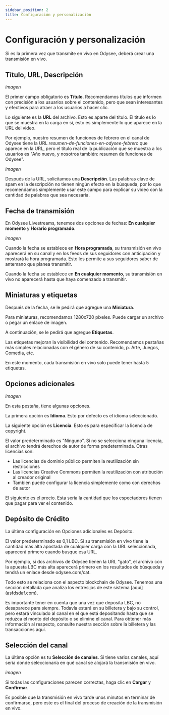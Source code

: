 ---
sidebar_position: 2
title: Configuración y personalización
---

# Configuración y personalización

Si es la primera vez que transmite en vivo en Odysee, deberá crear una transmisión en vivo.

## Título, URL, Descripción

*imagen*

El primer campo obligatorio es **Título**. Recomendamos títulos que informen con precisión a los usuarios sobre el contenido, pero que sean interesantes y efectivos para atraer a los usuarios a hacer clic.

Lo siguiente es la **URL** del archivo. Esto es aparte del título. El título es lo que se muestra en la carga en sí, esto es simplemente lo que aparece en la URL del video.

Por ejemplo, nuestro resumen de funciones de febrero en el canal de Odysee tiene la URL *resumen-de-funciones-en-odysee-febrero* que aparece en la URL, pero el título real de la publicación que se muestra a los usuarios es "Año nuevo, y nosotros también: resumen de funciones de Odysee".

*imagen*

Después de la URL, solicitamos una **Descripción**. Las palabras clave de spam en la descripción no tienen ningún efecto en la búsqueda, por lo que recomendamos simplemente usar este campo para explicar su video con la cantidad de palabras que sea necesaria.

## Fecha de transmisión

En Odysee Livestreams, tenemos dos opciones de fechas: **En cualquier momento** y **Horario programado**.

*imagen*

Cuando la fecha se establece en **Hora programada**, su transmisión en vivo aparecerá en su canal y en los feeds de sus seguidores con anticipación y mostrará la hora programada. Esto les permite a sus seguidores saber de antemano que planea transmitir.

Cuando la fecha se establece en **En cualquier momento**, su transmisión en vivo no aparecerá hasta que haya comenzado a transmitir.

## Miniaturas y etiquetas

Después de la fecha, se le pedirá que agregue una **Miniatura**.

Para miniaturas, recomendamos 1280x720 píxeles. Puede cargar un archivo o pegar un enlace de imagen.

A continuación, se le pedirá que agregue **Etiquetas**.

Las etiquetas mejoran la visibilidad del contenido. Recomendamos pestañas más simples relacionadas con el género de su contenido, p. Arte, Juegos, Comedia, etc.

En este momento, cada transmisión en vivo solo puede tener hasta 5 etiquetas.

## Opciones adicionales

*imagen*

En esta pestaña, tiene algunas opciones.

La primera opción es **Idioma**. Esto por defecto es el idioma seleccionado.

La siguiente opción es **Licencia**. Esto es para especificar la licencia de copyright.

El valor predeterminado es "Ninguno". Si no se selecciona ninguna licencia, el archivo tendrá derechos de autor de forma predeterminada. Otras licencias son:

- Las licencias de dominio público permiten la reutilización sin restricciones
- Las licencias Creative Commons permiten la reutilización con atribución al creador original
- También puede configurar la licencia simplemente como con derechos de autor

El siguiente es el precio. Esta sería la cantidad que los espectadores tienen que pagar para ver el contenido.

## Depósito de Crédito
La última configuración en Opciones adicionales es Depósito.

El valor predeterminado es 0,1 LBC. Si su transmisión en vivo tiene la cantidad más alta apostada de cualquier carga con la URL seleccionada, aparecerá primero cuando busque esa URL.

Por ejemplo, si dos archivos de Odysee tienen la URL "gato", el archivo con la apuesta LBC más alta aparecerá primero en los resultados de búsqueda y tendrá un enlace desde odysee.com/cat.

Todo esto se relaciona con el aspecto blockchain de Odysee. Tenemos una sección detallada que analiza los entresijos de este sistema [aquí] (asfdsdaf.com).

Es importante tener en cuenta que una vez que deposita LBC, no desaparece para siempre. Todavía estará en su billetera y bajo su control, pero estará vinculado al canal en el que está depositando hasta que se reduzca el monto del depósito o se elimine el canal. Para obtener más información al respecto, consulte nuestra sección sobre la billetera y las transacciones aquí.

## Selección del canal

La última opción es tu **Selección de canales**. Si tiene varios canales, aquí sería donde seleccionaría en qué canal se alojará la transmisión en vivo.

*imagen*

Si todas las configuraciones parecen correctas, haga clic en **Cargar** y **Confirmar**.

Es posible que la transmisión en vivo tarde unos minutos en terminar de confirmarse, pero este es el final del proceso de creación de la transmisión en vivo.